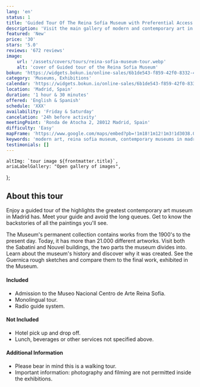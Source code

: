 ```yaml
---
lang: 'en'
status: 1
title: 'Guided Tour Of The Reina Sofía Museum with Preferential Access'
description: 'Visit the main gallery of modern and contemporary art in Madrid, the Reina Sofia Museum. Enjoy quick access.'
featured: 'New'
price: '30'
stars: '5.0'
reviews: '672 reviews'
image:
    url: '/assets/covers/tours/reina-sofia-museum-tour.webp'
    alt: 'cover of Guided tour of the Reina Sofia Museum'
bokun: 'https://widgets.bokun.io/online-sales/6b1de543-f859-42f0-8332-446d14d349f4/experience/846143?partialView=1'
category: 'Museums, Exhibitions'
calendar: 'https://widgets.bokun.io/online-sales/6b1de543-f859-42f0-8332-446d14d349f4/experience-calendar/846143'
location: 'Madrid, Spain'
duration: '1 hour & 30 minutes'
offered: 'English & Spanish'
schedule: 'XXX'
availability: 'Friday & Saturday'
cancelation: '24h before activity'
meetingPoint: 'Ronda de Atocha 2, 28012 Madrid, Spain'
difficulty: 'Easy'
mapFrame: 'https://www.google.com/maps/embed?pb=!1m18!1m12!1m3!1d3038.0541600037914!2d-3.6975320241230105!3d40.40765095619213!2m3!1f0!2f0!3f0!3m2!1i1024!2i768!4f13.1!3m3!1m2!1s0xd42262f25b99b79%3A0x32e0e8d87d897475!2sRda.%20de%20Atocha%2C%202%2C%20Centro%2C%2028012%20Madrid%2C%20Espa%C3%B1a!5e0!3m2!1ses-419!2smx!4v1709580218462!5m2!1ses-419!2smx'
keywords: 'modern art, reina sofia museum, contemporary museums in madrid, spain, museums'
testimonials: []
---
```




    altImg: `tour image ${frontmatter.title}`,
    ariaLabelGallery: "Open gallery of images",
};

<SliderGallery 
    client:load 
    images={arrayImages} 
    accessibility={accessibility}
/>

<h2 class="text-3xl md:text-4xl font-extrabold mb-4 text-red-700"> About this tour</h2>

<p class="text-lg text-justify my-5"> Enjoy a guided tour of the highlights the greatest contemporary art museum in Madrid has. 
Meet your guide and avoid the long queues. Get to know the backstories of all the paintings you'll see.</p>

<p class="text-lg text-justify my-5"> The Museum's permanent collection contains works from the 1900's to the present day. Today, 
it has more than 21.000 different artworks. Visit both the Sabatini and Nouvel buildings, the two parts the museum divides into. 
Learn about the museum's history and discover why it was created. See the Guernica rough sketches and compare them to the final 
work, exhibited in the Museum.</p>

<div class="flex flex-wrap gap-y-5 my-5">
    <div class="w-full md:w-1/2 md:pr-5">
        <h4 class="text-2xl font-bold mb-4 text-sky-800">Included</h4>
        <ul class="text-lg space-y-4">
            <li><i class="at-check-circle text-green-500"></i> Admission to the Museo Nacional Centro de Arte Reina Sofía.</li>
            <li><i class="at-check-circle text-green-500"></i> Monolingual tour.</li>
            <li><i class="at-check-circle text-green-500"></i> Radio guide system.</li>
        </ul>
    </div>
    <div class="w-full md:w-1/2 md:pr-5">
        <h4 class="text-2xl font-bold mb-4 text-sky-800">Not Included</h4>
        <ul class="text-lg space-y-4">
            <li><i class="at-xmark-circle text-red-500"></i> Hotel pick up and drop off.</li>
            <li><i class="at-xmark-circle text-red-500"></i> Lunch, beverages or other services not specified above.</li>
        </ul>
    </div>
    <div class="w-full md:pr-5">
        <h4 class="text-2xl font-bold mb-4 text-sky-800">Additional Information</h4>
        <ul class="text-lg space-y-4">
            <li><i class="at-info-circle text-sky-500"></i> Please bear in mind this is a walking tour.</li>
            <li><i class="at-info-circle text-sky-500"></i> Important information: photography and filming are not permitted inside the exhibitions.</li>
        </ul>
    </div>
</div>